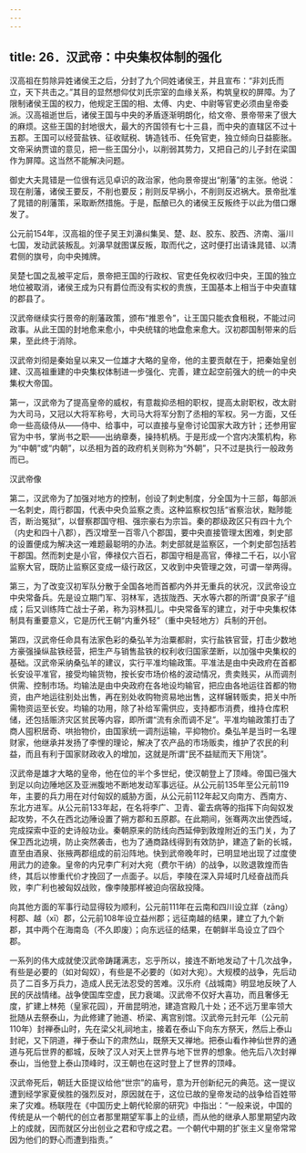 ```yaml
---
---
---
```

title: 26．汉武帝：中央集权体制的强化
---




汉高祖在剪除异姓诸侯王之后，分封了九个同姓诸侯王，并且宣布：“非刘氏而立，天下共击之。”其目的显然想仰仗刘氏宗室的血缘关系，构筑皇权的屏障。为了限制诸侯王国的权力，他规定王国的相、太傅、内史、中尉等官吏必须由皇帝委派。汉高祖逝世后，诸侯王国与中央的矛盾逐渐明朗化，给文帝、景帝带来了很大的麻烦。这些王国的封地很大，最大的齐国领有七十三县，而中央的直辖区不过十五郡。王国可以经营盐铁、征收赋税、铸造钱币、任免官吏，独立倾向日益膨胀。文帝采纳贾谊的意见，把一些王国分小，以削弱其势力，又把自己的儿子封在梁国作为屏障。这当然不能解决问题。

御史大夫晁错是一位很有远见卓识的政治家，他向景帝提出“削藩”的主张。他说：现在削藩，诸侯王要反，不削也要反；削则反早祸小，不削则反迟祸大。景帝批准了晁错的削藩策，采取断然措施。于是，酝酿已久的诸侯王反叛终于以此为借口爆发了。

公元前154年，汉高祖的侄子吴王刘濞纠集吴、楚、赵、胶东、胶西、济南、淄川七国，发动武装叛乱。刘濞早就图谋反叛，取而代之，这时便打出请诛晁错、以清君侧的旗号，向中央摊牌。

吴楚七国之乱被平定后，景帝把王国的行政权、官吏任免权收归中央，王国的独立地位被取消，诸侯王成为只有爵位而没有实权的贵族，王国基本上相当于中央直辖的郡县了。

汉武帝继续实行景帝的削藩政策，颁布“推恩令”，让王国只能衣食租税，不能过问政事。从此王国的封地愈来愈小，中央统辖的地盘愈来愈大。汉初郡国制带来的后果，至此终于消除。

汉武帝刘彻是秦始皇以来又一位雄才大略的皇帝，他的主要贡献在于，把秦始皇创建、汉高祖重建的中央集权体制进一步强化、完善，建立起空前强大的统一的中央集权大帝国。

第一，汉武帝为了提高皇帝的威权，有意裁抑丞相的职权，提高太尉职权，改太尉为大司马，又冠以大将军称号，大司马大将军分割了丞相的军权。另一方面，又任命一些高级侍从——侍中、给事中，可以直接与皇帝讨论国家大政方针；还参用宦官为中书，掌尚书之职——出纳章奏，操持机柄。于是形成一个宫内决策机构，称为“中朝”或“内朝”，以丞相为首的政府机关则称为“外朝”，只不过是执行一般政务而已。



汉武帝像



第二，汉武帝为了加强对地方的控制，创设了刺史制度，分全国为十三部，每部派一名刺史，周行郡国，代表中央负监察之责。这种监察权包括“省察治状，黜陟能否，断治冤狱”，以督察郡国守相、强宗豪右为宗旨。秦的郡级政区只有四十九个（内史和四十八郡），西汉增至一百零八个郡国，要中央直接管理太困难，刺史部的设置便成为解决这一难题最聪明的办法。刺史部就是监察区，一个刺史部包括若干郡国。然而刺史是小官，俸禄仅六百石，郡国守相是高官，俸禄二千石，以小官监察大官，既防止监察区变成一级行政区，又收到中央管理之效，可谓一举两得。

第三，为了改变汉初军队分散于全国各地而首都内外并无重兵的状况，汉武帝设立中央常备兵。先是设立期门军、羽林军，选拔陇西、天水等六郡的所谓“良家子”组成；后又训练阵亡战士子弟，称为羽林孤儿。中央常备军的建立，对于中央集权体制具有重要意义，它是历代王朝“内重外轻”（重中央轻地方）兵制的开创。

第四，汉武帝任命具有法家色彩的桑弘羊为治粟都尉，实行盐铁官营，打击少数地方豪强操纵盐铁经营，把生产与销售盐铁的权利收归国家垄断，以加强中央集权的基础。汉武帝采纳桑弘羊的建议，实行平准均输政策。平准法是由中央政府在首都长安设平准官，接受均输货物，按长安市场价格的波动情况，贵卖贱买，从而调剂供需、控制市场。均输法是由中央政府在各地设均输官，把应由各地运往首都的物资，由产地运往别处出售，再在别处收购物资易地出售，这样辗转贩卖，把关中所需物资运至长安。均输的功用，除了补给军需供应，支持都市消费，维持仓库积储，还包括赈济灾区贫民等内容，即所谓“流有余而调不足”。平准均输政策打击了商人囤积居奇、哄抬物价，由国家统一调剂运输，平抑物价。桑弘羊是当时一名理财家，他继承并发扬了李悝的理论，解决了农产品的市场贩卖，维护了农民的利益，而且有利于国家财政收入的增加，这就是所谓“民不益赋而天下用饶”。

汉武帝是雄才大略的皇帝，他在位的半个多世纪，使汉朝登上了顶峰。帝国已强大到足以向边陲地区及亚洲腹地不断地发动军事远征。从公元前135年至公元前119年，主要的兵力用在对付匈奴的威胁方面，从公元前112年起又向南方、西南方、东北方进军。从公元前133年起，在名将李广、卫青、霍去病等的指挥下向匈奴发起攻势，不久在西北边陲设置了朔方郡和五原郡。在此期间，张骞两次出使西域，完成探索中亚的史诗般功业。秦朝原来的防线向西延伸到敦煌附近的玉门关，为了保卫西北边境，防止突然袭击，也为了通商路线得到有效防护，建造了新的长城，直至由酒泉、张掖两郡组成的前沿阵地。快到武帝晚年时，已明显地出现了过度使用武力的迹象。皇帝的内兄李广利对大宛（费尔干纳）的战争，以败退敦煌而告终，其后以惨重代价才挽回了一点面子。以后，李陵在深入异域时几经奋战而兵败，李广利也被匈奴战败，像李陵那样被迫向宿敌投降。

向其他方面的军事行动显得较为顺利，公元前111年在云南和四川设立牂（zāng）柯郡、越（xī）郡，公元前108年设立益州郡；远征南越的结果，建立了九个新郡，其中两个在海南岛（不久即废）；向东远征的结果，在朝鲜半岛设立了四个郡。

一系列的伟大成就使汉武帝踌躇满志，忘乎所以，接连不断地发动了十几次战争，有些是必要的（如对匈奴），有些是不必要的（如对大宛）。大规模的战争，先后动员了二百多万兵力，造成人民无法忍受的苦难。汉乐府《战城南》明显地反映了人民的厌战情绪。战争使国库空虚，民力衰竭。汉武帝不仅好大喜功，而且奢侈无度，扩建上林苑（皇家花园），开凿昆明池，建造宫殿几十处；还不远万里率领大批随从去祭泰山，为此修建了驰道、桥梁、离宫别馆。汉武帝元封元年（公元前110年）封禅泰山时，先在梁父礼祠地主，接着在泰山下向东方祭天，然后上泰山封祀，又下阴道，禅于泰山下的肃然山，既祭天又禅地。把泰山看作神仙世界的通道与死后世界的都城，反映了汉人对天上世界与地下世界的想象。他先后八次封禅泰山，当他登上泰山顶峰时，汉王朝也在这时登上了世界的顶峰。

汉武帝死后，朝廷大臣提议给他“世宗”的庙号，意为开创新纪元的典范。这一提议遭到经学家夏侯胜的强烈反对，原因就在于，这位已故的皇帝发动的战争给百姓带来了灾难。杨联陞在《中国历史上朝代轮廓的研究》中指出：“一般来说，中国的传统是从一个朝代的创立者那里期望军事上的业绩，而从他的继承人那里期望内政上的成就，因而就区分出创业之君和守成之君。一个朝代中期的扩张主义皇帝常常因为他们的野心而遭到指责。”